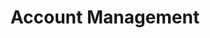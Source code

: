 ---
description: "Use Sessions API to access user information such as username, email, and player ID."
title: "Account Management"
---